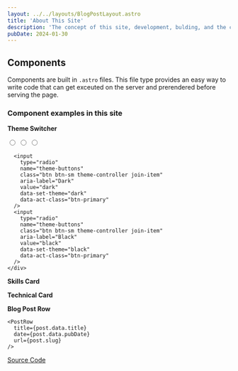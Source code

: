 ```yaml
---
layout: ../../layouts/BlogPostLayout.astro
title: 'About This Site'
description: 'The concept of this site, development, bulding, and the components used.'
pubDate: 2024-01-30
---
```



<Readme />

## Components

Components are built in `.astro` files. 
This file type provides an easy way to write code that can get 
exceuted on the server and prerendered before serving the page.

### Component examples in this site

**Theme Switcher**
<div class="flex justify-center items-center">
    <div class="join join-horizontal">
      <input
        type="radio"
        name="theme-buttons"
        class="btn btn-sm theme-controller join-item"
        aria-label="Light"
        value="light"
        data-set-theme="light"
        data-act-class="btn-primary"
      />
      <input
        type="radio"
        name="theme-buttons"
        class="btn btn-sm theme-controller join-item"
        aria-label="Acid"
        value="acid"
        data-set-theme="acid"
        data-act-class="btn-primary"
      />
      <input
        type="radio"
        name="theme-buttons"
        class="btn btn-sm theme-controller join-item"
        aria-label="Nord"
        value="nord"
        data-set-theme="nord"
        data-act-class="btn-primary"
      />

      <input
        type="radio"
        name="theme-buttons"
        class="btn btn-sm theme-controller join-item"
        aria-label="Dark"
        value="dark"
        data-set-theme="dark"
        data-act-class="btn-primary"
      />
      <input
        type="radio"
        name="theme-buttons"
        class="btn btn-sm theme-controller join-item"
        aria-label="Black"
        value="black"
        data-set-theme="black"
        data-act-class="btn-primary"
      />
    </div>
</div>

**Skills Card**


<SkillsCard />

**Technical Card**


<TechnicalCard />

**Blog Post Row**
```astro
<PostRow 
  title={post.data.title}
  date={post.data.pubDate}
  url={post.slug}
/>
```

<div class="bg-ghost flex flex-col max-w-3xl mx-auto p-8 pt-4 list-none">
<PostRow 
  title="Fake Title"
  date={new Date()}
  url="/blog/fake-title"
/>
</div>

[Source Code](https://github.com/ztbochanski/my-site)